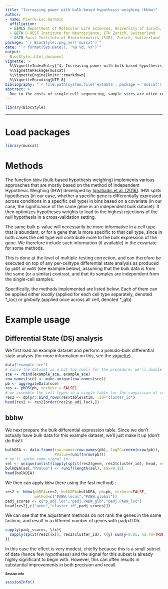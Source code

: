 ```yaml
---
title: "Increasing power with bulk-based hypothesis weighing (bbhw)"
author:
- name: Pierre-Luc Germain
  affiliation:
  - &IMLS Department of Molecular Life Sciences, University of Zurich, Zurich, Switzerland
  - &ETH D-HEST Institute for Neuroscience, ETH Zurich, Switzerland
  - &SIB Swiss Institute of Bioinformatics (SIB), Zurich, Switzerland
package: "`r BiocStyle::pkg_ver('muscat')`"
date: "`r format(Sys.Date(), '%B %d, %Y')`"
output: 
  BiocStyle::html_document
vignette: >
  %\VignetteIndexEntry{"4. Increasing power with bulk-based hypothesis weighing"}
  %\VignettePackage{muscat}
  %\VignetteEngine{knitr::rmarkdown}
  %\VignetteEncoding{UTF-8}
bibliography: "`r file.path(system.file('extdata', package = 'muscat'), 'refs.bib')`"
abstract: > 
  Due to the costs of single-cell sequencing, sample sizes are often relatively limited, sometimes leading to poorly reproducible results. In many contexts, however, larger bulk RNAseq data is available for the same conditions or experimental paradigm, which can be used as additional evidence of a generalization differential expression pattern. Here, we show how such data can be used, via bulk-based hypothesis weighing (bbhw), to increase the power and robustness of single-cell differential state analysis.
---
```


<style type="text/css">
.smaller {
  font-size: 10px
}
</style>

```r
library(BiocStyle)
```

*** 

# Load packages {-}

```r
library(muscat)
```

# Methods

The function `bbhw` (bulk-based hypothesis weighing) implements various approaches that are mostly based on the method of Independent Hypothesis Weighing (IHW) developed by [Ignatiadis et al. (2016)](https://doi.org/10.1038/nmeth.3885). IHW splits hypotheses (in our case, whether a specific gene is differentially expressed across conditions in a specific cell type) in bins based on a covariate (in our case, the significance of the same gene in an independent bulk dataset). It then optimizes hypotheses weights to lead to the highest rejections of the null hypothesis in a cross-validation setting.

The same bulk p-value will necessarily be more informative in a cell type that is abundant, or for a gene that is more specific to that cell type, since in both cases the cell type will contribute more to the bulk expression of the gene. We therefore include such information (if available) in the covariate for some methods.

This is done at the level of multiple-testing correction, and can therefore be executed on top of any per-celltype differential state analysis as produced by `pbDS` or `mmDS` (see example below), assuming that the bulk data is from the same (or a similar) contrast, and that its samples are independent from the single-cell samples.

Specifically, the methods implemented are listed below. Each of them can be applied either _locally_ (applied for each cell type separately, denoted \*_loc) or _globally_ (applied once across all cell, denoted \*_glb). 

\itemize{
\item{**ihw** : the IHW procedure is applied with default settings, 
using the bulk p-value as covariate.}
\item{**combIHW** : first, whenever the direction of the change is 
different between bulk and pseudobulk datasets for a gene in a given cell 
type, we set the bulk p-value to 0.7 for that cell type. Then, we divide the 
bulk p-values into five quantile bins. We further divide each bin into two 
depending on the proportion of the bulk reads for that gene that is 
contributed by the given cell type. Then we apply IHW (globally) on this 
covariate, using the bins as nominal. Note that this method is slightly 
inferior to PASW and PABW, which are instead recommended.}
\item{**PASW** (Proportion-Adjusted Significance Weighing): first, whenever 
the direction of the change is different between bulk and pseudobulk 
datasets for a gene in a given cell type, we increase the bulk p-value to 
0.7 for that cell type (if it was below). Then, we adjust the covariate 
(i.e. bulk p-value) based on the proportion of the bulk reads for that gene 
that is contributed by the given cell type, using 
$cov =  inv.logit( logit(p) * \sqrt c )$ where `p` and `c` are respectively 
the bulk p-value and the proportion of bulk reads contributed by the cell 
type). We then split this covariate into quantile bins and apply IHW.
If unspecified (recommended), the number of bins will be determined 
(somewhere between 6 and 10) based on the number of hypotheses.}
\item{**PABW** (Proportion-Adjusted Bin-Wise correction): the covariate bins
are prepared in the same fashion as for PASW. However, instead of using IHW,
we simply compute FDR separately for each bin. This has the advantage of being
deterministic and much faster, and typically gives results that are roughly 
equivalent to the IHW-based methods.}
}

# Example usage

## Differential State (DS) analysis

We first load an example dataset and perform a pseudo-bulk differential state 
analysis (for more information on this, see the [vignette](analysis.html)).

```r
data("example_sce")
# since the dataset is a bit too small for the procedure, we'll double it:
sce <- rbind(example_sce, example_sce)
row.names(sce) <- make.unique(row.names(sce))
pb <- aggregateData(sce)
res <- pbDS(pb, verbose = FALSE)
# we assemble the cell types in a single table for the comparison of interest:
res2 <- dplyr::bind_rows(res$table$stim, .id="cluster_id")
head(res2 <- res2[order(res2$p_adj.loc),])
```

## bbhw

We next prepare the bulk differential expression table. Since we don't actually 
have bulk data for this example dataset, we'll just make it up (don't do this!):

```r
bulkDEA <- data.frame(row.names=row.names(pb), logFC=rnorm(nrow(pb)),
                      PValue=runif(nrow(pb)))
# we'll spike some signal in:
sel <- unique(unlist(lapply(split(res2$gene, res2$cluster_id), head, n=200)))
bulkDEA[sel,"PValue"] <- runif(length(sel), max=0.15)
head(bulkDEA)
```

We then can apply `bbhw` (here using the fast method) :

```r
res2 <- bbhw(pbDEA=res2, bulkDEA=bulkDEA, pb=pb, verbose=FALSE,
             method=c("PABW.local","PABW.global"))
padj_scores <- c("p_adj.loc","padj.PABW_glb","padj.PABW_loc")
head(res2[,c("gene","cluster_id",padj_scores)])
```

We can see that the adjustment methods do not rank the genes in the same fashion, and result in a different number of genes with padj<0.05:

```r
sapply(padj_scores, \(x){
  sapply(split(res2[[x]], res2$cluster_id), \(y) sum(y<0.05, na.rm=TRUE))
})
```

In this case the effect is very modest, chiefly because this is a small subset of data (hence few hypotheses) and the signal for this subset is already highly significant to begin with. However, this can often results in substantial improvements in both precision and recall.

# Session info {- .smaller}

```r
sessionInfo()
```
